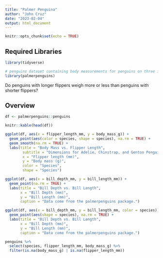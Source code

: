 ```yaml
---
title: "Palmer Penguina"
author: "John Cruz"
date: "2023-02-04"
output: html_document
---
```


```r
knitr::opts_chunk$set(echo = TRUE)
```

## Required Libraries

```r
library(tidyverse)

# penguins dataset containing body measurements for penguins on three islands in the Palmer Archipelago.
library(palmerpenguins)
```

Do penguins with longer flippers weigh more or less than penguins with shorter flippers? 

## Overview
``` r
df <- palmerpenguins::penguins

knitr::kable(head(df))
```

``` r
ggplot(df, aes(x = flipper_length_mm, y = body_mass_g)) +
  geom_point(aes(color = species, shape = species), na.rm = TRUE) +
  geom_smooth(na.rm = TRUE) +
  labs(title = "Body Mass vs. Flipper Length",
        subtitle = "Dimensions for Adelie, Chinstrap, and Gentoo Penguins",
        x = "Flipper length (mm)",
        y = "Body mass (g)",
        color = "Species",
        shape = "Species")
```

``` r
ggplot(df, aes(x = bill_depth_mm, y = bill_length_mm)) +
  geom_point(na.rm = TRUE) +
  labs(title = "Bill Depth vs. Bill Length", 
       x = "Bill Depth (mm)", 
       y = "Bill Length (mm)",
       caption = "Data come from the palmerpenguins package.")
```

``` r
ggplot(df, aes(x = bill_depth_mm, y = bill_length_mm, color = species)) +
  geom_point(aes(shape = species), na.rm = TRUE) +
  labs(title = "Bill Depth vs. Bill Length", 
       x = "Bill Depth (mm)", 
       y = "Bill Length (mm)",
       caption = "Data come from the palmerpenguins package.")
```






``` r
penguins %>%
  select(species, flipper_length_mm, body_mass_g) %>%
  filter(is.na(body_mass_g) | is.na(flipper_length_mm))
```





